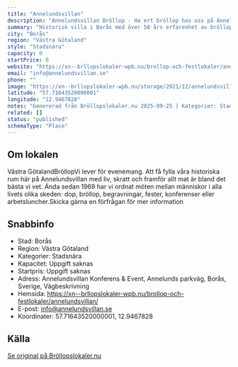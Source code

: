 ```yaml
---
title: "Annelundsvillan"
description: "Annelundsvillan Bröllop - Ha ert bröllop hos oss på Annelundsvillan. Se vår fina Bröllopslokal. Skicka gärna en förfrågan så hjälper vi Er!"
summary: "Historisk villa i Borås med över 50 års erfarenhet av bröllopsevenemang. Charmiga historiska rum i centralt läge, specialister på mat och atmosfär."
city: "Borås"
region: "Västra Götaland"
style: "Stadsnära"
capacity: 0
startPrice: 0
website: "https://xn--brllopslokaler-wpb.nu/brollop-och-festlokaler/annelundsvillan/"
email: "info@annelundsvillan.se"
phone: ""
image: "https://xn--brllopslokaler-wpb.nu/storage/2021/12/annelundsvillan-brollopslokal-visningsbild.webp"
latitude: "57.71643520000001"
longitude: "12.9467828"
notes: "Genererad från Bröllopslokaler.nu 2025-09-25 | Kategorier: Stadsnära"
related: []
status: "published"
schemaType: "Place"
---
```


## Om lokalen

Västra GötalandBröllopVi lever för evenemang. Att få fylla våra historiska rum här på Annelundsvillan med liv, skratt och framför allt mat är bland det bästa vi vet. Ända sedan 1969 har vi ordnat möten mellan människor i alla livets olika skeden: dop, bröllop, begravningar, fester, konferenser eller arbetsluncher.Skicka gärna en förfrågan för mer information

## Snabbinfo

- Stad: Borås
- Region: Västra Götaland
- Kategorier: Stadsnära
- Kapacitet: Uppgift saknas
- Startpris: Uppgift saknas
- Adress: Annelundsvillan Konferens & Event, Annelunds parkväg, Borås, Sverige, Vägbeskrivning
- Hemsida: https://xn--brllopslokaler-wpb.nu/brollop-och-festlokaler/annelundsvillan/
- E-post: info@annelundsvillan.se
- Koordinater: 57.71643520000001, 12.9467828

## Källa

[Se original på Bröllopslokaler.nu](https://xn--brllopslokaler-wpb.nu/brollop-och-festlokaler/annelundsvillan/)

